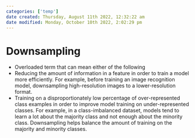 ```yaml
---
categories: ['temp']
date created: Thursday, August 11th 2022, 12:32:22 am
date modified: Monday, October 10th 2022, 2:02:29 pm
---
```


# Downsampling
- Overloaded term that can mean either of the following
- Reducing the amount of information in a feature in order to train a model more efficiently. For example, before training an image recognition model, downsampling high-resolution images to a lower-resolution format.
- Training on a disproportionately low percentage of over-represented class examples in order to improve model training on under-represented classes. For example, in a class-imbalanced dataset, models tend to learn a lot about the majority class and not enough about the minority class. Downsampling helps balance the amount of training on the majority and minority classes.



